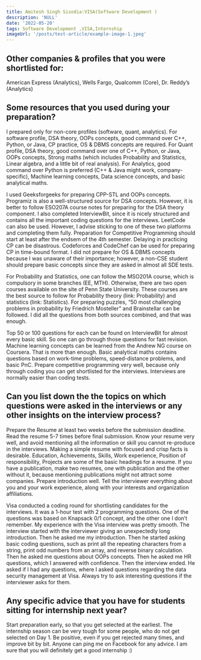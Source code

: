 ```yaml
---
title: Amitesh Singh Sisodia:VISA(Software Development )
description: 'NULL' 
date: '2022-05-20'
tags: Software Development ,VISA,Internship
imageUrl: '/posts/test-article/example-image-1.jpeg'
---
```


## Other companies & profiles that you were shortlisted for:
American Express (Analytics), Wells Fargo, Qualcomm (Core), Dr. Reddy’s (Analytics)

## Some resources that you used during your preparation?
I prepared only for non-core profiles (software, quant, analytics). For software profile, DSA theory, OOPs concepts, good command over C++, Python, or Java, CP practice, OS & DBMS concepts are required. For Quant profile, DSA theory, good command over one of C++, Python, or Java,  OOPs concepts, Strong maths (which includes Probability and Statistics, Linear algebra, and a little bit of real analysis). For Analytics,  good command over Python is preferred (C++ & Java might work, company-specific), Machine learning concepts, Data science concepts, and basic analytical maths.

I used Geeksforgeeks for preparing CPP-STL and OOPs concepts. Programiz is also a well-structured source for DSA concepts. However, it is better to follow ESO207A course notes for preparing for the DSA theory component. I also completed InterviewBit, since it is nicely structured and contains all the important coding questions for the interviews. LeetCode can also be used. However, I advise sticking to one of these two platforms and completing them fully. Preparation for Competitive Programming should start at least after the endsem of the 4th semester. Delaying in practicing CP can be disastrous. Codeforces and CodeChef can be used for preparing CP in time-bound format. I did not prepare for OS & DBMS concepts because I was unaware of their importance; however, a non-CSE student should prepare basic concepts since they are asked in almost all SDE tests. 

For Probability and Statistics, one can follow the MSO201A course, which is compulsory in some branches (EE, MTH). Otherwise, there are two open courses available on the site of Penn State University. These courses are the best source to follow for Probability theory (link: Probability) and statistics (link: Statistics). For preparing puzzles, “50 most challenging problems in probability by Friedrich Mosteller” and Brainstellar can be followed. I did all the questions from both sources combined, and that was enough. 

Top 50 or 100 questions for each can be found on InterviewBit for almost every basic skill. So one can go through those questions for fast revision. Machine learning concepts can be learned from the Andrew NG course on Coursera. That is more than enough. Basic analytical maths contains questions based on work-time problems, speed-distance problems, and basic PnC. Prepare competitive programming very well, because only through coding you can get shortlisted for the interviews. Interviews are normally easier than coding tests.

## Can you list down the the topics on which questions were asked in the interviews or any other insights on the interview process?
Prepare the Resume at least two weeks before the submission deadline. Read the resume 5-7 times before final submission. Know your resume very well, and avoid mentioning all the information or skill you cannot re-produce in the interviews. Making a simple resume with focused and crisp facts is desirable. Education, Achievements, Skills, Work experience, Position of responsibility, Projects are some of the basic headings for a resume. If you have a publication, make two resumes, one with publication and the other without it, because mentioning publications might not attract some companies. Prepare introduction well. Tell the interviewer everything about you and your work experience, along with your interests and organization affiliations.

Visa conducted a coding round for shortlisting candidates for the interviews. It was a 1-hour test with 2 programming questions. One of the questions was based on Knapsack 0/1 concept, and the other one I don’t remember. My experience with the Visa interview was pretty smooth. The interview started with the interviewer giving an unexpectedly long introduction. Then he asked me my introduction. Then he started asking basic coding questions, such as print all the repeating characters from a string, print odd numbers from an array, and reverse binary calculation. Then he asked me questions about OOPs concepts. Then he asked me HR questions, which I answered with confidence. Then the interview ended. He asked if I had any questions, where I asked questions regarding the data security management at Visa. Always try to ask interesting questions if the interviewer asks for them. 

## Any specific advice that you have for students sitting for internship next year?
Start preparation early, so that you get selected at the earliest. The internship season can be very tough for some people, who do not get selected on Day 1. Be positive, even if you get rejected many times, and improve bit by bit. Anyone can ping me on Facebook for any advice. I am sure that you will definitely get a good internship :)

